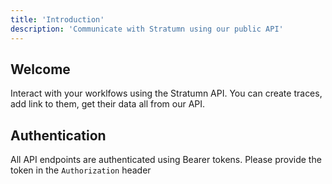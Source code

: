 ```yaml
---
title: 'Introduction'
description: 'Communicate with Stratumn using our public API'
---
```


## Welcome

Interact with your worklfows using the Stratumn API. You can create traces, add link to them, get their data all from our API. 

## Authentication

All API endpoints are authenticated using Bearer tokens. Please provide the token in the `Authorization` header


